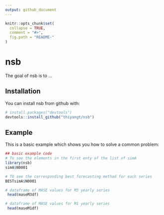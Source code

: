 ```yaml
---
output: github_document
---
```


<!-- README.md is generated from README.Rmd. Please edit that file -->

```r
knitr::opts_chunk$set(
  collapse = TRUE,
  comment = "#>",
  fig.path = "README-"
)
```

# nsb

The goal of nsb is to ...

## Installation

You can install nsb from github with:

```r
# install.packages("devtools")
devtools::install_github("thiyangt/nsb")
```

## Example

This is a basic example which shows you how to solve a common problem:

```r
## basic example code
# To see the elements in the first enty of the list of simA
library(nsb)
simA$N0001

# TO see the corresponding best forecasting method for each series
BESTsimA$N0001

# dataframe of MASE values for M3 yearly series
 head(maseM3df)

# dataframe of MASE values for M1 yearly series
 head(maseM1df)
```


